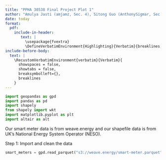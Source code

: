 ```yaml
---
title: "PPHA 30538 Final Project Plot 1"
author: "Amulya Jasti (amjamz, Sec. 4), Sitong Guo (AnthonySigmar, Sec. 4), Helen Liu (helenriv, Sec. 3)"
date: today
format: 
  pdf:
    include-in-header: 
       text: |
         \usepackage{fvextra}
         \DefineVerbatimEnvironment{Highlighting}{Verbatim}{breaklines,commandchars=\\\{\}}
include-before-body:
  text: |
    \RecustomVerbatimEnvironment{verbatim}{Verbatim}{
      showspaces = false,
      showtabs = false,
      breaksymbolleft={},
      breaklines
    }
---
```


```python
import geopandas as gpd
import pandas as pd
import shapely
from shapely import wkt
import matplotlib.pyplot as plt
import altair as alt
```


Our smart meter data is from weave.energy and our shapefile data is from UK's National Energy System Operator (NESO).

Step 1: Import and clean the data

```python
smart_meters = gpd.read_parquet("s3://weave.energy/smart-meter.parquet", filters=[("dno_alias", "==", "UKPN_EPN")])
```